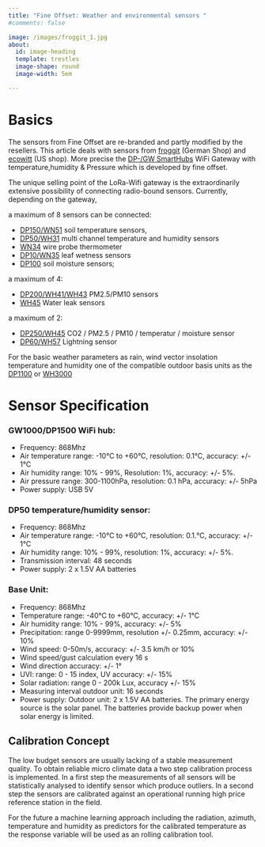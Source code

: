 ```yaml
---
title: "Fine Offset: Weather and environmental sensors "
#comments: false

image: /images/froggit_1.jpg
about:
  id: image-heading
  template: trestles
  image-shape: round
  image-width: 5em

---
```


:::{#image-heading}
# Basics
The sensors from Fine Offset are re-branded and partly modified by the resellers. This article deals with sensors from [froggit](https://www.froggit.de/?cat=c40_Raumklima-und-Luftqualitaet---IP-Wettersysteme-dp-serie.html) (German Shop) and [ecowitt](https://shop.ecowitt.com/collections/wifi-sensor) (US shop). More precise the  [DP-/GW SmartHubs](https://www.foshk.com/Wifi_Weather_Station/GW1100.html) WiFi Gateway with temperature,humidity & Pressure which is developed by fine offset.
:::
The unique selling point of the LoRa-Wifi gateway is the extraordinarily extensive possibility of connecting radio-bound sensors. Currently, depending on the gateway, 

a maximum of 8 sensors can be connected: 

* [DP150/WN51](https://www.froggit.de/media/products/DP150_BDA_EN.pdf)  soil temperature sensors, 
* [DP50/WH31](https://www.froggit.de/media/products/DP50_BDA(DE).pdf) multi channel temperature and humidity sensors
* [WN34](https://osswww.ecowitt.net/uploads/20220803/WN34S%20WN34L%20Manual.pdf) wire probe thermometer
* [DP10/WN35](https://www.froggit.de/media/products/DP10_BDA_EN.pdf) leaf wetness sensors
* [DP100](https://www.froggit.de/media/products/DP100_BDA(DE).pdf) soil moisture sensors;

a maximum of 4:

* [DP200/WH41/WH43](https://www.froggit.de/media/products/DP200_BDA(DE)_1.pdf) PM2.5/PM10 sensors
* [WH45](https://osswww.ecowitt.net/uploads/20220803/WH55%20Manual.pdf) Water leak sensors

a maximum of 2:

* [DP250/WH45](https://www.froggit.de/product_info.php?info=p483_dp250-5-in-1-co2-pm2-5-pm10-temperatur-luftfeuchte-innenraum-luftqualitaets-funksensor.html) CO2 / PM2.5 / PM10 / temperatur / moisture sensor 
* [DP60/WH57](https://www.froggit.de/media/products/DP60-Manual_EN_.pdf) Lightning sensor

For the basic weather parameters as rain, wind vector insolation temperature and humidity one of the compatible outdoor basis units as the [DP1100](https://www.froggit.de/media/products/DP1100_BDA_DE_.pdf) or [WH3000](https://www.froggit.de/media/products/WH3000_BDA_Ausseneinheit_DE_.pdf)

# Sensor Specification

### GW1000/DP1500 WiFi hub:

-   Frequency: 868Mhz
-   Air temperature range: -10°C to +60°C, resolution: 0.1°C, accuracy: +/- 1°C
-   Air humidity range: 10% - 99%, Resolution: 1%, accuracy: +/- 5%.
-   Air pressure range: 300-1100hPa, resolution: 0.1 hPa, accuracy: +/- 5hPa
-   Power supply: USB 5V

### DP50 temperature/humidity sensor:

-   Frequency: 868Mhz
-   Air temperature range: -10°C to +60°C, resolution: 0.1.°C, accuracy: +/- 1°C
-   Air humidity range: 10% - 99%, resolution: 1%, accuracy: +/- 5%.
-   Transmission interval: 48 seconds
-   Power supply: 2 x 1.5V AA batteries

### Base Unit:

-   Frequency: 868Mhz
-   Temperature range: -40°C to +60°C, accuracy: +/- 1°C
-   Air humidity range: 10% - 99%, accuracy: +/- 5%
-   Precipitation: range 0-9999mm, resolution +/- 0.25mm, accuracy: +/- 10%
-   Wind speed: 0-50m/s, accuracy: +/- 3.5 km/h or 10%
-   Wind speed/gust calculation every 16 s
-   Wind direction accuracy: +/- 1°
-   UVI: range: 0 - 15 index, UV accuracy: +/- 15%
-   Solar radiation: range 0 - 200k Lux, accuracy +/- 15%
-   Measuring interval outdoor unit: 16 seconds
-   Power supply: Outdoor unit: 2 x 1.5V AA batteries. The primary energy source is the solar panel. The batteries provide backup power when solar energy is limited.

## Calibration Concept

The low budget sensors are usually lacking of a stable measurement quality. To obtain reliable micro climate data a two step calibration process is implemented. In a first step the measurements of all sensors will be statistically analysed to identify sensor which produce outliers. In a second step the sensors are calibrated against an operational running high price reference station in the field.

For the future a machine learning approach including the radiation, azimuth, temperature and humidity as predictors for the calibrated temperature as the response variable will be used as an rolling calibration tool.